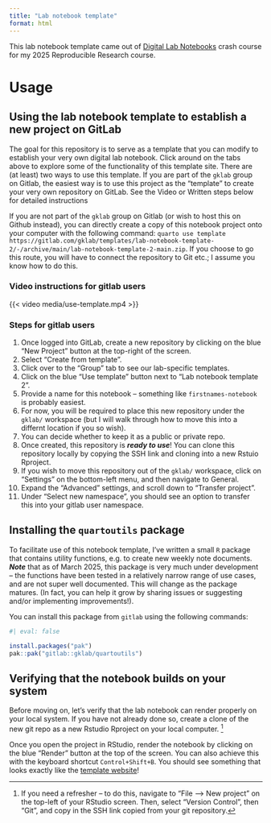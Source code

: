 ```yaml
---
title: "Lab notebook template"
format: html
---
```


This lab notebook template came out of  [Digital Lab Notebooks]() crash course for my 2025 Reproducible Research course. 

# Usage 

## Using the lab notebook template to establish a new project on GitLab

The goal for this repository is to serve as a template that you can modify to establish your very own digital lab notebook.
Click around on the tabs above to explore some of the functionality of this template site.
There are (at least) two ways to use this template.
If you are part of the `gklab` group on Gitlab, the easiest way is to use this project as the "template" to create your very own repository on GitLab. See the Video or Written steps below for detailed instructions


If you are not part of the `gklab` group on Gitlab (or wish to host this on Github instead), you can directly create a copy of this notebook project onto your computer with the following command: `quarto use template https://gitlab.com/gklab/templates/lab-notebook-template-2/-/archive/main/lab-notebook-template-2-main.zip`. 
If you choose to go this route, you will have to connect the repository to Git etc.; I assume you know how to do this.

:::{.callout-note collapse="true"}
### Video instructions for gitlab users

{{< video media/use-template.mp4 >}}

:::

:::{.callout-note collapse="true"}
### Steps for gitlab users

1. Once logged into GitLab, create a new repository by clicking on the blue "New Project" button at the top-right of the screen. 
1. Select "Create from template". 
1. Click over to the "Group" tab to see our lab-specific templates.
1. Click on the blue "Use template" button next to "Lab notebook template 2". 
1. Provide a name for this notebook -- something like `firstnames-notebook`   is probably easiest. 
1. For now, you will be required to place this new repository under the `gklab/` workspace (but I will walk through how to move this into a differnt location if you so wish). 
1. You can decide whether to keep it as a public or private repo. 
1. Once created, this repository is ***ready to use***! You can clone this repository locally by copying the SSH link and cloning into a new Rstuio Rproject. 
1. If you wish to move this repository out of the `gklab/` workspace, click on "Settings" on the bottom-left menu, and then navigate to General. 
1. Expand the "Advanced" settings, and scroll down to "Transfer project". 
1. Under "Select new namespace", you should see an option to transfer this into your gitlab user namespace. 
:::

## Installing the `quartoutils` package

To facilitate use of this notebook template, I've written a small `R` package that contains utility functions, e.g. to create new weekly note documents. ***Note*** that as of March 2025, this package is very much under development -- the functions have been tested in a relatively narrow range of use cases, and are not super well documented. This will change as the package matures. (In fact, you can help it grow by sharing issues or suggesting and/or implementing improvements!). 

You can install this package from `gitlab` using the following commands:

```r
#| eval: false

install.packages("pak")
pak::pak("gitlab::gklab/quartoutils")
```

## Verifying that the notebook builds on your system 

Before moving on, let's verify that the lab notebook can render properly on your local system. If you have not already done so, create a clone of the new git repo as a new Rstudio Rproject on your local computer. ^[If you need a refresher -- to do this, navigate to "File --> New project" on the top-left of your RStudio screen. Then, select "Version Control", then "Git", and copy in the SSH link copied from your git repository.]

Once you open the project in RStudio, render the notebook by clicking on the blue "Render" button at the top of the screen. You can also achieve this with the keyboard shortcut `Control+Shift+B`. You should see something that looks exactly like the [template website]()!


